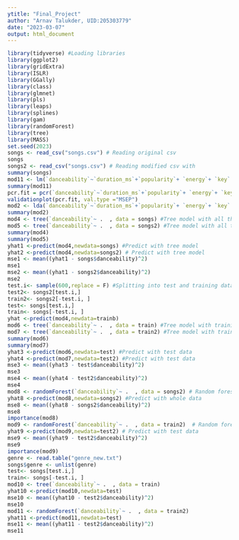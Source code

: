 ```yaml
---
ytitle: "Final_Project"
author: "Arnav Talukder, UID:205303779"
date: "2023-03-07"
output: html_document
---
```


```r
library(tidyverse) #Loading libraries
library(ggplot2)
library(gridExtra)
library(ISLR)
library(GGally)
library(class)
library(glmnet)
library(pls)
library(leaps)
library(splines)
library(gam)
library(randomForest)
library(tree)
library(MASS)
set.seed(2023)
songs <- read_csv("songs.csv") # Reading original csv
songs
songs2 <- read_csv("songs.csv") # Reading modified csv with 
summary(songs) 
mod11 <- lm(`danceability`~`duration_ms`+`popularity`+ `energy`+ `key` + `loudness` + `mode` + `speechiness`+ `acousticness`+    `instrumentalness` + `liveness` + `valence` , data = songs) # Basic lm
summary(mod11)
pcr.fit = pcr(`danceability`~`duration_ms`+`popularity`+ `energy`+ `key` + `loudness` + `mode` + `speechiness`+ `acousticness`+    `instrumentalness` + `liveness` + `valence` , data = songs, scale =T, validation ="CV") #pcr
validationplot(pcr.fit, val.type ="MSEP")
mod2 <- lda(`danceability`~`duration_ms`+`popularity`+ `energy`+ `key` + `loudness` + `mode` + `speechiness`+ `acousticness`+    `instrumentalness` + `liveness` + `valence` , data = songs) # LDA model
summary(mod2)
mod4 <- tree(`danceability`~ .  , data = songs) #Tree model with all the data
mod5 <- tree(`danceability`~ .  , data = songs2) #Tree model with all the data
summary(mod4)
summary(mod5)
yhat1 <-predict(mod4,newdata=songs) #Predict with tree model
yhat2 <-predict(mod4,newdata=songs2) # Predict with tree model
mse1 <- mean((yhat1 - songs$danceability)^2)
mse1
mse2 <- mean((yhat1 - songs2$danceability)^2)
mse2
test.i<- sample(600,replace = F) #Splitting into test and training data
test2<- songs2[test.i,]
train2<- songs2[-test.i, ]
test<- songs[test.i,]
train<- songs[-test.i, ]
yhat <-predict(mod4,newdata=trainb)
mod6 <- tree(`danceability`~ .  , data = train) #Tree model with training data
mod7 <- tree(`danceability`~ .  , data = train2) #Tree model with training data
summary(mod6)
summary(mod7)
yhat3 <-predict(mod6,newdata=test) #Predict with test data
yhat4 <-predict(mod7,newdata=test2) #Predict with test data
mse3 <- mean((yhat3 - test$danceability)^2)
mse3
mse4 <- mean((yhat4 - test2$danceability)^2)
mse4
mod8 <- randomForest(`danceability`~ .  , data = songs2) # Random forest with whole data
yhat8 <-predict(mod8,newdata=songs2) #Predict with whole data
mse8 <- mean((yhat8 - songs2$danceability)^2)
mse8
importance(mod8)
mod9 <- randomForest(`danceability`~ .  , data = train2)  # Random forest with train data
yhat9 <-predict(mod9,newdata=test2) # Predict with test data
mse9 <- mean((yhat9 - test2$danceability)^2)
mse9
importance(mod9)
genre <- read.table("genre_new.txt")
songs$genre <- unlist(genre)
test<- songs[test.i,]
train<- songs[-test.i, ]
mod10 <- tree(`danceability`~ .  , data = train)
yhat10 <-predict(mod10,newdata=test)
mse10 <- mean((yhat10 - test2$danceability)^2)
mse10
mod11 <- randomForest(`danceability`~ .  , data = train2)
yhat11 <-predict(mod11,newdata=test)
mse11 <- mean((yhat11 - test2$danceability)^2)
mse11
```

